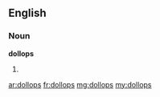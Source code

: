 ==English==

===Noun===
'''dollops'''

# {{plural of|dollop}}

[[ar:dollops]]
[[fr:dollops]]
[[mg:dollops]]
[[my:dollops]]